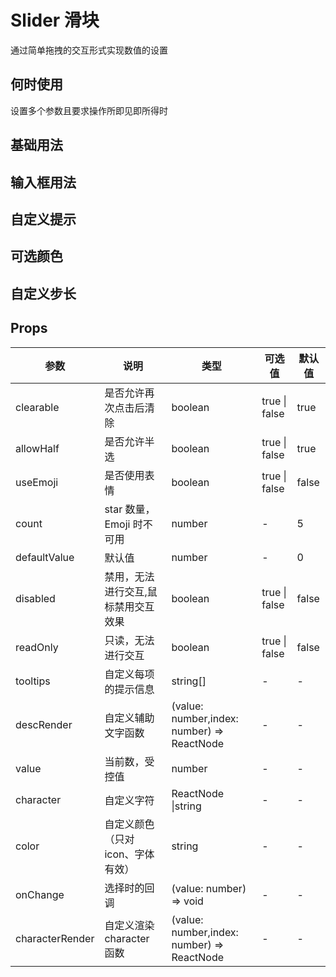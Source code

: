 
#  Slider 滑块

通过简单拖拽的交互形式实现数值的设置

## 何时使用

设置多个参数且要求操作所即见即所得时

## 基础用法


<DemoBase />

## 输入框用法


<DemoInput />

## 自定义提示


<DemoTipFormatter />

## 可选颜色


<DemoColor />

## 自定义步长


<DemoStep />


## Props

| 参数         | 说明                      | 类型                    | 可选值        | 默认值 |
| ------------ | ------------------------- | ----------------------- | ------------- | ------ |
| clearable    | 是否允许再次点击后清除    | boolean                 | true \| false | true   |
| allowHalf    | 是否允许半选              | boolean                 | true \| false | true   |
| useEmoji     | 是否使用表情              | boolean                 | true \| false | false  |
| count        | star 数量，Emoji 时不可用 | number                  | -             | 5      |
| defaultValue | 默认值                    | number                  | -             | 0      |
| disabled     | 禁用，无法进行交互,鼠标禁用交互效果       | boolean                 | true \| false | false  |
| readOnly     | 只读，无法进行交互        | boolean                 | true \| false | false  |
| tooltips     | 自定义每项的提示信息      | string[]                | -             | -      |
| descRender   | 自定义辅助文字函数     | (value: number,index: number) => ReactNode | -             | -      |
| value        | 当前数，受控值            | number                  | -             | -      |
| character    | 自定义字符            | ReactNode \|string                 | -             | -      |
| color        | 自定义颜色（只对icon、字体有效）        | string                 | -             | -      |
| onChange     | 选择时的回调              | (value: number) => void | -             | -      |
| characterRender| 自定义渲染 character 函数  |     (value: number,index: number) => ReactNode | -             | -      |
